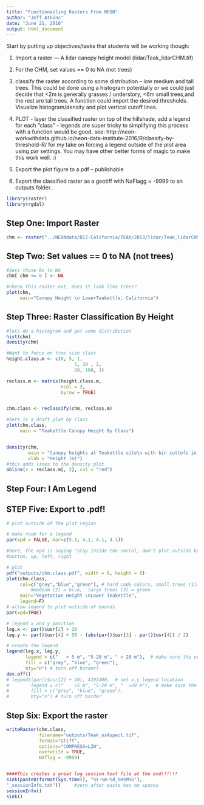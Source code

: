 ```yaml
---
title: "Functionazling Rasters From NEON"
author: "Jeff Atkins"
date: "June 21, 2016"
output: html_document
---
```



Start by putting up objectives/tasks that students will be working though:

1. Import a raster — A lidar canopy height model (lidar/Teak_lidarCHM.tif)
1. For the CHM, set values == 0 to NA (not trees)
1. classify the raster according to some distribution – low medium and tall trees. This could be done using a histogram potentially or we could just decide that <2m is generally grasses / understory, <6m small trees,and the rest are tall trees. A function could import the desired thresholds. Visualize histogram/density and plot vertical cutoff lines.

1. PLOT - layer the classified raster on top of the hillshade, add a legend for each “class” - legends are super tricky to simplifying this process with a function would be good.  see: http://neon-workwithdata.github.io/neon-data-institute-2016/R/classify-by-threshold-R/  for my take on forcing a legend outside of the plot area using par settings. You may have other better forms of magic to make this work well. :)

1. Export the plot figure to a pdf – publishable
1. Export the classified raster as a geotiff with NaFlagg = -9999 to an outputs folder.

```r
library(raster)
library(rgdal)

```

## Step One: Import Raster

```r
chm <- raster("../NEONdata/D17-California/TEAK/2013/lidar/Teak_lidarCHM.tif")
```

## Step Two:  Set values == 0 to NA (not trees)  

```r
#Sets those 0s to NA
chm[ chm <= 0 ] <- NA

#check this raster out, does it look like trees?
plot(chm,
     main="Canopy Height \n LowerTeakettle, California")
```

## Step Three:  Raster Classification By Height

```r
#lets do a histogram and get some distribution
hist(chm)
density(chm)

#Want to focus on tree size class
height.class.m <- c(0, 5, 1,
                         5, 20 , 2,
                         20, 100, 3)

reclass.m <- matrix(height.class.m,
                    ncol = 3,
                    byrow = TRUE)


chm.class <- reclassify(chm, reclass.m)

#here is a draft plot by class
plot(chm.class,
     main = "Teakettle Canopy Height By Class")


density(chm, 
        main = "Canopy heights at Teakettle site\n with bin cuttofs in red",
        xlab = "Height (m)")
#this adds lines to the density plot
abline(v = reclass.m[, 2], col = "red")
```

## Step Four:  I Am Legend
## STEP Five:  Export to .pdf!

```r

# plot outside of the plot region

# make room for a legend
par(xpd = FALSE, mar=c(5.1, 4.1, 4.1, 4.1))

#here, the xpd is saying "stay inside the corral, don't plot outside boundaries"
#bottom, up, left, right

# plot
pdf("outputs/chm.class.pdf", width = 6, height = 6)
plot(chm.class,
     col=c("grey","blue","green"), # hard code colors, small trees (1)=white,
		 #medium (2) = blue,  large trees (3) = green
     main="Vegetation Height \nLower Teakettle",
     legend=F)
# allow legend to plot outside of bounds
par(xpd=TRUE)

# legend x and y position
leg.x <- par()$usr[2] + 20
leg.y <- par()$usr[4] + 50 - (abs(par()$usr[3] - par()$usr[4]) / 2)

# create the legend
legend(leg.x, leg.y,
       legend = c("   < 5 m", "5-20 m", " > 20 m"),  # make sure the order matches the colors, next
       fill = c("grey", "blue", "green"),
       bty="n") # turn off border)
dev.off()
# legend((par()$usr[2] + 20), 4103300,  # set x,y legend location
#        legend = c("    <5 m", "5-20 m", "  >20 m"),  # make sure the order matches the colors, next
#        fill = c("grey", "blue", "green"),
#        bty="n") # turn off border

```

## Step Six:  Export the raster

```r
writeRaster(chm.class,
            filename="outputs/Teak_nsAspect.tif",
            format="GTiff",
            options="COMPRESS=LZW",
            overwrite = TRUE,
            NAflag = -9999)


####This creates a great log session text file at the end!!!!!!
sink(paste0(format(Sys.time(), "%Y-%m-%d_%H%M%S"),
"_sessionInfo.txt"))     #zero after paste has no spaces
sessionInfo()
sink()
```
